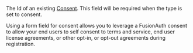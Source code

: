 
The Id of an existing [Consent](/docs/apis/consents). This field will be required when the <InlineField>type</InlineField> is set to consent.

Using a form field for consent allows you to leverage a FusionAuth consent to allow your end users to self consent to terms and service, end user license agreements, or other opt-in, or opt-out agreements during registration.
